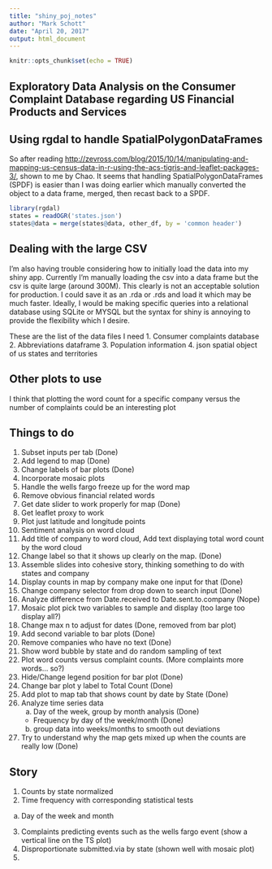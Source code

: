 ```yaml
---
title: "shiny_poj_notes"
author: "Mark Schott"
date: "April 20, 2017"
output: html_document
---
```


```r
knitr::opts_chunk$set(echo = TRUE)
```

## Exploratory Data Analysis on the Consumer Complaint Database regarding US Financial Products and Services


## Using rgdal to handle SpatialPolygonDataFrames

So after reading <http://zevross.com/blog/2015/10/14/manipulating-and-mapping-us-census-data-in-r-using-the-acs-tigris-and-leaflet-packages-3/>, shown to me by Chao. It seems that handling SpatialPolygonDataFrames (SPDF) is easier than I was doing earlier which manually converted the object to a data frame, merged, then recast back to a SPDF. 
```r
library(rgdal)
states = readOGR('states.json')
states@data = merge(states@data, other_df, by = 'common header')
```

## Dealing with the large CSV

I'm also having trouble considering how to initially load the data into my shiny app. Currently I'm manually loading the csv into a data frame but the csv is quite large (around 300M). This clearly is not an acceptable solution for production. I could save it as an .rda or .rds and load it which may be much faster. Ideally, I would be making specific queries into a relational database using SQLite or MYSQL but the syntax for shiny is annoying to provide the flexibility which I desire. 

These are the list of the data files I need
1. Consumer complaints database
2. Abbreviations dataframe
3. Population information
4. json spatial object of us states and territories

## Other plots to use

I think that plotting the word count for a specific company versus the number of complaints could be an interesting plot

## Things to do

1. Subset inputs per tab    (Done)
2. Add legend to map        (Done)
3. Change labels of bar plots    (Done)
4. Incorporate mosaic plots
5. Handle the wells fargo freeze up for the word map
6. Remove obvious financial related words
7. Get date slider to work properly for map        (Done)
8. Get leaflet proxy to work
9. Plot just latitude and longitude points
10. Sentiment analysis on word cloud
11. Add title of company to word cloud, Add text displaying total word count by the word cloud
12. Change label so that it shows up clearly on the map.    (Done)
13. Assemble slides into cohesive story, thinking something to do with states and company
14. Display counts in map by company make one input for that     (Done)
15. Change company selector from drop down to search input     (Done)
16. Analyze difference from Date.received to Date.sent.to.company    (Nope)
17. Mosaic plot pick two variables to sample and display (too large too display all?)
18. Change max n to adjust for dates                    (Done, removed from bar plot)
19. Add second variable to bar plots                    (Done)
20. Remove companies who have no text                   (Done)
21. Show word bubble by state and do random sampling of text
22. Plot word counts versus complaint counts. (More complaints more words... so?)
23. Hide/Change legend position for bar plot        (Done)
24. Change bar plot y label to Total Count          (Done)
25. Add plot to map tab that shows count by date by State            (Done)
26. Analyze time series data
    a. Day of the week, group by month analysis       (Done)
      - Frequency by day of the week/month            (Done)
    b. group data into weeks/months to smooth out deviations
27. Try to understand why the map gets mixed up when the counts are really low    (Done)  

## Story
1. Counts by state normalized
2. Time frequency with corresponding statistical tests
  a. Day of the week and month
3. Complaints predicting events such as the wells fargo event (show a vertical line on the TS plot)
4. Disproportionate submitted.via by state (shown well with mosaic plot)
5. 